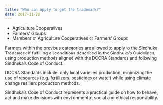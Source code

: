 ```yaml
---
title: "Who can apply to get the trademark?"
date: 2017-11-28
---
```


- Agriculture Cooperatives
- Farmers’ Groups
- Members of Agriculture Cooperatives or Farmers’ Groups

Farmers within the previous categories are allowed to apply to the Sindhuka Trademark if fulfilling all
conditions described in the Sindhuka’s Guidelines, using production methods aligned with the DCCRA
Standards and following Sindhuka’s Code of Conduct.

DCCRA Standards include: only local varieties production, minimizing the use of resources (e.g. fertilizers,
pesticides or water) while using climate change resilient production methods.

Sindhuka’s Code of Conduct represents a practical guide on how to behave, act and make decisions with
environmental, social and ethical responsibility.